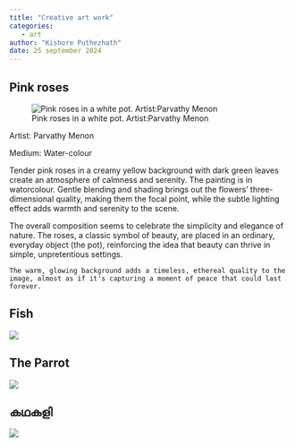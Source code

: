 ```yaml
---
title: "Creative art work"
categories: 
   - art
author: "Kishore Puthezhath"
date: 25 september 2024
---
```


## Pink roses

![Pink roses in a white pot. Artist:Parvathy Menon](images/IMG_5406.jpeg)

Artist: Parvathy Menon

Medium: Water-colour

Tender pink roses in a creamy yellow background with dark green leaves create an atmosphere of calmness and serenity. The painting is in watorcolour. Gentle blending and shading brings out the flowers’ three-dimensional quality, making them the focal point, while the subtle lighting effect adds warmth and serenity to the scene.

The overall composition seems to celebrate the simplicity and elegance of nature. The roses, a classic symbol of beauty, are placed in an ordinary, everyday object (the pot), reinforcing the idea that beauty can thrive in simple, unpretentious settings.

`The warm, glowing background adds a timeless, ethereal quality to the image, almost as if it's capturing a moment of peace that could last forever.`

## Fish

![](images/IMG_5536.jpeg)

## The Parrot

![](images/IMG_5534.jpeg)

## കഥകളി

![](images/IMG_5533.jpeg)
